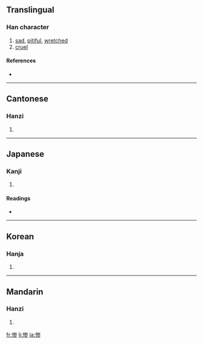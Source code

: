 {{also|慘}}
==Translingual==

===Han character===
{{Han char|rn=61|rad=心|as=08|sn=11|four=|canj=心戈大竹 (PIKH)}}

# [[sad]], [[pitiful]], [[wretched]]
# [[cruel]]

====References====
* {{Han ref|kx=0392.181|dkj=10850|dj=0728.030|hdz=42320.010|uh=60E8|ud=24808}}

----

==Cantonese==

===Hanzi===
{{yue-hanzi|jyut=|y=chaam2}}

# {{defn|Cantonese}}

----

==Japanese==

===Kanji===
{{ja-kanji|grade=c|rs=心08}}

# {{defn|Japanese}}

====Readings====
* {{ja-readings|on=[[さん]] (san), [[ざん]] (zan)|kun=[[みじめ]] (mijime), [[いたむ]] (itamu)}}

----

==Korean==

===Hanja===
{{ko-hanja|hangeul=[[참]], [[침]]|eumhun=|rv=cham, chim|mr=ch'am, ch'im|y=cham, chim}}

# {{defn|Korean}}

----

==Mandarin==

===Hanzi===
{{cmn-hanzi|tra=慘|pin=[[cǎn]] ([[can3]])|wg=ts'an<sup>3</sup>}}

# {{defn|Mandarin}}

[[fr:惨]]
[[li:惨]]
[[ja:惨]]